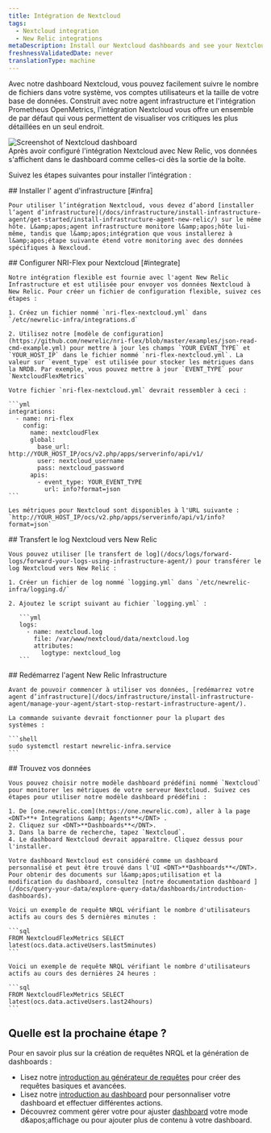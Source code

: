 ```yaml
---
title: Intégration de Nextcloud
tags:
  - Nextcloud integration
  - New Relic integrations
metaDescription: Install our Nextcloud dashboards and see your Nextcloud performance data in New Relic.
freshnessValidatedDate: never
translationType: machine
---
```


Avec notre dashboard Nextcloud, vous pouvez facilement suivre le nombre de fichiers dans votre système, vos comptes utilisateurs et la taille de votre base de données. Construit avec notre agent infrastructure et l'intégration Prometheus OpenMetrics, l'intégration Nextcloud vous offre un ensemble de <InlinePopover type="dashboards" />par défaut qui vous permettent de visualiser vos critiques les plus détaillées en un seul endroit.

<img title="Screenshot of Nextcloud dashboard" src="/images/infrastructure_screenshot-full_Nextcloud-integration.webp" />

<figcaption>
  Après avoir configuré l'intégration Nextcloud avec New Relic, vos données s'affichent dans le dashboard comme celles-ci dès la sortie de la boîte.
</figcaption>

Suivez les étapes suivantes pour installer l’intégration :

<Steps>
  <Step>
    ## Installer l' agent d'infrastructure [#infra]

    Pour utiliser l’intégration Nextcloud, vous devez d’abord [installer l’agent d’infrastructure](/docs/infrastructure/install-infrastructure-agent/get-started/install-infrastructure-agent-new-relic/) sur le même hôte. L&amp;apos;agent infrastructure monitore l&amp;apos;hôte lui-même, tandis que l&amp;apos;intégration que vous installerez à l&amp;apos;étape suivante étend votre monitoring avec des données spécifiques à Nexcloud.
  </Step>

  <Step>
    ## Configurer NRI-Flex pour Nextcloud [#integrate]

    Notre intégration flexible est fournie avec l'agent New Relic Infrastructure et est utilisée pour envoyer vos données Nextcloud à New Relic. Pour créer un fichier de configuration flexible, suivez ces étapes :

    1. Créez un fichier nommé `nri-flex-nextcloud.yml` dans `/etc/newrelic-infra/integrations.d`

    2. Utilisez notre [modèle de configuration](https://github.com/newrelic/nri-flex/blob/master/examples/json-read-cmd-example.yml) pour mettre à jour les champs `YOUR_EVENT_TYPE` et `YOUR_HOST_IP` dans le fichier nommé `nri-flex-nextcloud.yml`. La valeur sur `event_type` est utilisée pour stocker les métriques dans la NRDB. Par exemple, vous pouvez mettre à jour `EVENT_TYPE` pour `NextcloudFlexMetrics`

    Votre fichier `nri-flex-nextcloud.yml` devrait ressembler à ceci :

    ```yml
    integrations:
      - name: nri-flex
        config:
          name: nextcloudFlex
          global:
            base_url: http://YOUR_HOST_IP/ocs/v2.php/apps/serverinfo/api/v1/
            user: nextcloud_username
            pass: nextcloud_password
          apis:
            - event_type: YOUR_EVENT_TYPE
              url: info?format=json
    ```

    Les métriques pour Nextcloud sont disponibles à l'URL suivante : `http://YOUR_HOST_IP/ocs/v2.php/apps/serverinfo/api/v1/info?format=json`
  </Step>

  <Step>
    ## Transfert le log Nextcloud vers New Relic

    Vous pouvez utiliser [le transfert de log](/docs/logs/forward-logs/forward-your-logs-using-infrastructure-agent/) pour transférer le log Nextcloud vers New Relic :

    1. Créer un fichier de log nommé `logging.yml` dans `/etc/newrelic-infra/logging.d/`

    2. Ajoutez le script suivant au fichier `logging.yml` :

       ```yml
       logs:
         - name: nextcloud.log
           file: /var/www/nextcloud/data/nextcloud.log
           attributes:
             logtype: nextcloud_log
       ```
  </Step>

  <Step>
    ## Redémarrez l'agent New Relic Infrastructure

    Avant de pouvoir commencer à utiliser vos données, [redémarrez votre agent d’infrastructure](/docs/infrastructure/install-infrastructure-agent/manage-your-agent/start-stop-restart-infrastructure-agent/).

    La commande suivante devrait fonctionner pour la plupart des systèmes :

    ```shell
    sudo systemctl restart newrelic-infra.service
    ```
  </Step>

  <Step>
    ## Trouvez vos données

    Vous pouvez choisir notre modèle dashboard prédéfini nommé `Nextcloud` pour monitorer les métriques de votre serveur Nextcloud. Suivez ces étapes pour utiliser notre modèle dashboard prédéfini :

    1. De [one.newrelic.com](https://one.newrelic.com), aller à la page <DNT>**+ Integrations &amp; Agents**</DNT> .
    2. Cliquez sur <DNT>**Dashboards**</DNT>.
    3. Dans la barre de recherche, tapez `Nextcloud`.
    4. Le dashboard Nextcloud devrait apparaître. Cliquez dessus pour l'installer.

    Votre dashboard Nextcloud est considéré comme un dashboard personnalisé et peut être trouvé dans l'UI <DNT>**Dashboards**</DNT>. Pour obtenir des documents sur l&amp;apos;utilisation et la modification du dashboard, consultez [notre documentation dashboard ](/docs/query-your-data/explore-query-data/dashboards/introduction-dashboards).

    Voici un exemple de requête NRQL vérifiant le nombre d'utilisateurs actifs au cours des 5 dernières minutes :

    ```sql
    FROM NextcloudFlexMetrics SELECT latest(ocs.data.activeUsers.last5minutes)
    ```

    Voici un exemple de requête NRQL vérifiant le nombre d'utilisateurs actifs au cours des dernières 24 heures :

    ```sql
    FROM NextcloudFlexMetrics SELECT latest(ocs.data.activeUsers.last24hours)
    ```
  </Step>
</Steps>

## Quelle est la prochaine étape ?

Pour en savoir plus sur la création de requêtes NRQL et la génération de dashboards :

* Lisez notre [introduction au générateur de requêtes](/docs/query-your-data/explore-query-data/query-builder/introduction-query-builder) pour créer des requêtes basiques et avancées.
* Lisez notre [introduction au dashboard](/docs/query-your-data/explore-query-data/dashboards/introduction-dashboards) pour personnaliser votre dashboard et effectuer différentes actions.
* Découvrez comment gérer votre pour ajuster [dashboard](/docs/query-your-data/explore-query-data/dashboards/manage-your-dashboard) votre <InlinePopover type="dashboards" />mode d&amp;apos;affichage ou pour ajouter plus de contenu à votre dashboard.